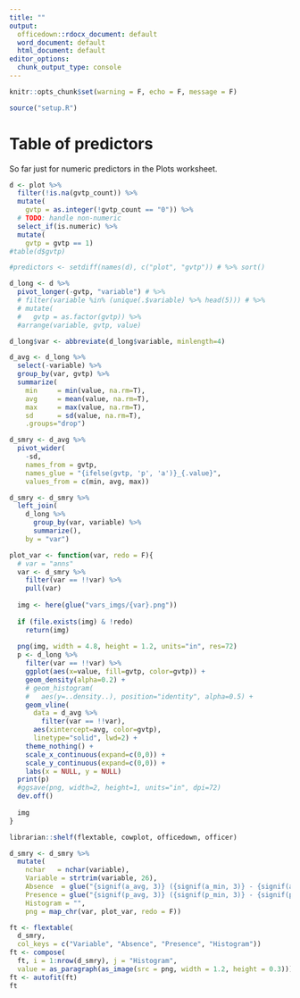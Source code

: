 ```yaml
---
title: ""
output:
  officedown::rdocx_document: default
  word_document: default
  html_document: default
editor_options: 
  chunk_output_type: console
---
```


```r
knitr::opts_chunk$set(warning = F, echo = F, message = F)
```

```r
source("setup.R")
```


# Table of predictors

So far just for numeric predictors in the Plots worksheet.

```r
d <- plot %>% 
  filter(!is.na(gvtp_count)) %>% 
  mutate(
    gvtp = as.integer(!gvtp_count == "0")) %>% 
  # TODO: handle non-numeric
  select_if(is.numeric) %>% 
  mutate(
    gvtp = gvtp == 1)
#table(d$gvtp)

#predictors <- setdiff(names(d), c("plot", "gvtp")) # %>% sort()

d_long <- d %>% 
  pivot_longer(-gvtp, "variable") # %>%
  # filter(variable %in% (unique(.$variable) %>% head(5))) # %>% 
  # mutate(
  #   gvtp = as.factor(gvtp)) %>% 
  #arrange(variable, gvtp, value)

d_long$var <- abbreviate(d_long$variable, minlength=4)

d_avg <- d_long %>% 
  select(-variable) %>% 
  group_by(var, gvtp) %>% 
  summarize(
    min     = min(value, na.rm=T), 
    avg     = mean(value, na.rm=T), 
    max     = max(value, na.rm=T),
    sd      = sd(value, na.rm=T),
    .groups="drop")

d_smry <- d_avg %>% 
  pivot_wider(
    -sd, 
    names_from = gvtp, 
    names_glue = "{ifelse(gvtp, 'p', 'a')}_{.value}",
    values_from = c(min, avg, max))

d_smry <- d_smry %>% 
  left_join(
    d_long %>% 
      group_by(var, variable) %>% 
      summarize(),
    by = "var")

plot_var <- function(var, redo = F){
  # var = "anns"
  var <- d_smry %>% 
    filter(var == !!var) %>% 
    pull(var)
  
  img <- here(glue("vars_imgs/{var}.png"))
  
  if (file.exists(img) & !redo)
    return(img)
  
  png(img, width = 4.8, height = 1.2, units="in", res=72)
  p <- d_long %>% 
    filter(var == !!var) %>% 
    ggplot(aes(x=value, fill=gvtp, color=gvtp)) +
    geom_density(alpha=0.2) +
    # geom_histogram(
    #   aes(y=..density..), position="identity", alpha=0.5) +
    geom_vline(
      data = d_avg %>% 
        filter(var == !!var),
      aes(xintercept=avg, color=gvtp),
      linetype="solid", lwd=2) +
    theme_nothing() + 
    scale_x_continuous(expand=c(0,0)) +
    scale_y_continuous(expand=c(0,0)) +
    labs(x = NULL, y = NULL)
  print(p)
  #ggsave(png, width=2, height=1, units="in", dpi=72)
  dev.off()
  
  img
}
```


```r
librarian::shelf(flextable, cowplot, officedown, officer)

d_smry <- d_smry %>% 
  mutate(
    nchar   = nchar(variable),
    Variable = strtrim(variable, 26),
    Absence  = glue("{signif(a_avg, 3)} ({signif(a_min, 3)} - {signif(a_max, 3)})"),
    Presence = glue("{signif(p_avg, 3)} ({signif(p_min, 3)} - {signif(p_max, 3)})"),
    Histogram = "",
    png = map_chr(var, plot_var, redo = F))

ft <- flextable(
  d_smry, 
  col_keys = c("Variable", "Absence", "Presence", "Histogram"))
ft <- compose(
  ft, i = 1:nrow(d_smry), j = "Histogram", 
  value = as_paragraph(as_image(src = png, width = 1.2, height = 0.3)))
ft <- autofit(ft)
ft
```


